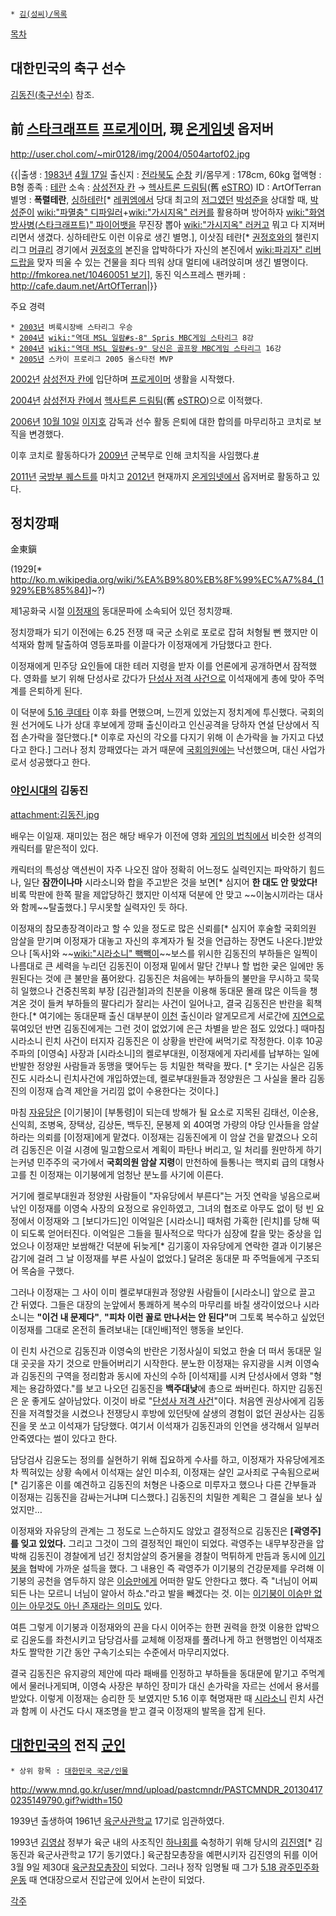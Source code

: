  * [[김(성씨)/목록]]

[[목차]]
== 대한민국의 축구 선수 ==
[[김동진(축구선수)]] 참조.

== 前 [[스타크래프트]] [[프로게이머]], 現 [[온게임넷]] 옵저버 ==
http://user.chol.com/~mir0128/img/2004/0504artof02.jpg

{{|출생 : [[1983년]] [[4월 17일]]
출신지 : [[전라북도]] [[순창]]
키/몸무게 : 178cm, 60kg
혈액형 : B형
종족 : [[테란]]
소속 : [[삼성전자 칸]] → [[헥사트론 드림팀]](舊 [[eSTRO]])
ID : ArtOfTerran
별명 : '''폭렬테란''', [[싱하]]테란[* [[레퀴엠]]에서 당대 최고의 [[저그]]였던 [[박성준]]을 상대할 때, [[박성준]]이 [[wiki:"파멸충" 디파일러]]+[[wiki:"가시지옥" 러커]]를 활용하며 방어하자 [[wiki:"화염방사병(스타크래프트)" 파이어뱃]]을 무진장 뽑아 [[wiki:"가시지옥" 러커]]고 뭐고 다 지져버리면서 생겼다. 싱하테란도 이런 이유로 생긴 별명.], 이삿짐 테란[* [[권정호]]와의 챌린지 리그 [[머큐리]] 경기에서 [[권정호]]의 본진을 압박하다가 자신의 본진에서 [[wiki:파괴자" 리버]]드랍을 맞자 띄울 수 있는 건물을 죄다 띄워 상대 멀티에 내려앉히며 생긴 별명이다. [[http://fmkorea.net/10460051 보기]]], 동진 익스프레스
팬카페 : http://cafe.daum.net/ArtOfTerran|}}

주요 경력

 * [[2003년]] 벼룩시장배 스타리그 우승
 * [[2004년]] [[wiki:"역대 MSL 일람#s-8" Spris MBC게임 스타리그]] 8강
 * [[2004년]] [[wiki:"역대 MSL 일람#s-9" 당신은 골프왕 MBC게임 스타리그]] 16강
 * [[2005년]] 스카이 프로리그 2005 올스타전 MVP

[[2002년]] [[삼성전자 칸]]에 입단하며 [[프로게이머]] 생활을 시작했다.

[[2004년]] [[삼성전자 칸]]에서 [[헥사트론 드림팀]](舊 [[eSTRO]])으로 이적했다.

[[2006년]] [[10월 10일]] [[이지호]] 감독과 선수 활동 은퇴에 대한 합의를 마무리하고 코치로 보직을 변경했다.

이후 코치로 활동하다가 [[2009년]] 군복무로 인해 코치직을 사임했다.[http://www.fomos.kr/board/board.php?mode=read&keyno=85091&db=issue #]

[[2011년]] [[국방부 퀘스트]]를 마치고 [[2012년]] 현재까지 [[온게임넷]]에서 옵저버로 활동하고 있다.
== 정치깡패 ==
金東鎭

(1929[* http://ko.m.wikipedia.org/wiki/%EA%B9%80%EB%8F%99%EC%A7%84_(1929%EB%85%84)]~?)

제1공화국 시절 [[이정재(깡패)|이정재]]의 동대문파에 소속되어 있던 정치깡패.

정치깡패가 되기 이전에는 6.25 전쟁 때 국군 소위로 포로로 잡혀 처형될 뻔 했지만 이석재와 함께 탈출하여 영등포파를 이끌다가 이정재에게 가담했다고 한다.

이정재에게 민주당 요인들에 대한 테러 지령을 받자 이를 언론에게 공개하면서 잠적했다. 영화를 보기 위해 단성사로 갔다가 [[단성사 저격 사건]]으로 이석재에게 총에 맞아 주먹계를 은퇴하게 된다.

이 덕분에 [[5.16 쿠데타]] 이후 화를 면했으며, 느낀게 있었는지 정치계에 투신했다. 국회의원 선거에도 나가 상대 후보에게 깡패 출신이라고 인신공격을 당하자 연설 단상에서 직접 손가락을 절단했다.[* 이후로 자신의 각오를 다지기 위해 이 손가락을 늘 가지고 다녔다고 한다.] 그러나 정치 깡패였다는 과거 때문에 [[국회의원]]에는 낙선했으며, 대신 사업가로서 성공했다고 한다.

=== [[야인시대]]의 김동진 ===
attachment:김동진.jpg

배우는 이일재. 재미있는 점은 해당 배우가 이전에 영화 [[게임의 법칙]]에서 비슷한 성격의 캐릭터를 맡은적이 있다.

캐릭터의 특성상 액션씬이 자주 나오진 않아 정확히 어느정도 실력인지는 파악하기 힘드나, 일단 '''잠깐이나마''' 시라소니와 합을 주고받은 것을 보면[* 심지어 '''한 대도 안 맞았다!''' 비록 막판에 한쪽 팔을 제압당하긴 했지만 이석재 덕분에 안 맞고 ~~이눔시끼라는 대사와 함께~~탈출했다.] 무시못할 실력자인 듯 하다.

이정재의 참모총장격이라고 할 수 있을 정도로 많은 신뢰를[* 심지어 후술할 국회의원 암살을 맏기며 이정재가 대놓고 자신의 후계자가 될 것을 언급하는 장면도 나온다.]받았으나 [독사]와 ~~[[wiki:"시라소니" 빽빽이]]~~보스를 위시한 김동진의 부하들은 일찍이 나름대로 큰 세력을 누리던 김동진이 이정재 밑에서 말단 간부나 할 법한 궂은 일에만 동원된다는 것에 큰 불만을 품어왔다. 김동진은 처음에는 부하들의 불만을 무시하고 묵묵히 일했으나 건중친목회 부장 [김관철]과의 친분을 이용해 동대문 몰래 많은 이득을 챙겨온 것이 들켜 부하들의 팔다리가 잘리는 사건이 일어나고, 결국 김동진은 반란을 획책한다.[* 여기에는 동대문패 출신 대부분이 [[이천]] 출신이라 알게모르게 서로간에 [[지연]]으로 묶여있던 반면 김동진에게는 그런 것이 없었기에 은근 차별을 받은 점도 있었다.] 때마침 시라소니 린치 사건이 터지자 김동진은 이 상황을 반란에 써먹기로 작정한다. 이후 10공주파의 [이영숙] 사장과 [시라소니]의 켈로부대원, 이정재에게 자리세를 납부하는 일에 반발한 정양원 사람들과 동맹을 맺어두는 등 치밀한 책략을 짰다. [* 웃기는 사실은 김동진도 시라소니 린치사건에 개입하였는데, 켈로부대원들과 정양원은 그 사실을 몰라 김동진의 이정재 습격 제안을 거리낌 없이 수용한다는 것이다.]

마침 [[자유당]]은 [이기붕]이 [부통령]이 되는데 방해가 될 요소로 지목된 김태선, 이순용, 신익희, 조병옥, 장택상, 김상돈, 백두진, 문봉제 외 40여명 가량의 야당 인사들을 암살하라는 의뢰를 [이정재]에게 맡겼다. 이정재는 김동진에게 이 암살 건을 맡겼으나 오히려 김동진은 이걸 시경에 밀고함으로서 계획이 파탄나 버리고, 일 처리를 원만하게 하기는커녕 민주주의 국가에서 '''국회의원 암살 지령'''이 만천하에 들통나는 핵지뢰 급의 대형사고를 친 이정재는 이기붕에게 엄청난 분노를 사기에 이른다.

거기에 켈로부대원과 정양원 사람들이 "자유당에서 부른다"는 거짓 연락을 넣음으로써 낚인 이정재를 이영숙 사장의 요정으로 유인하였고, 그녀의 협조로 아무도 없이 텅 빈 요정에서 이정재와 그 [보디가드]인 이억일은 [시라소니] 때처럼 가혹한 [린치]를 당해 떡이 되도록 얻어터진다. 이억일은 그들을 필사적으로 막다가 심장에 칼을 맞는 중상을 입었으나 이정재만 보쌈해간 덕분에 뒤늦게[* 김기홍이 자유당에게 연락한 결과 이기붕은 감기에 걸려 그 날 이정재를 부른 사실이 없었다.] 달려온 동대문 파 주먹들에게 구조되어 목숨을 구했다.

그러나 이정재는 그 사이 이미 켈로부대원과 정양원 사람들이 [시라소니] 앞으로 끌고 간 뒤였다. 그들은 대장의 눈앞에서 통쾌하게 복수의 마무리를 바칠 생각이었으나 시라소니는 '''"이건 내 문제다"''', '''"피차 이런 꼴로 만나서는 안 된다"'''며 그토록 복수하고 싶었던 이정재를 그대로 온전히 돌려보내는 [대인배]적인 행동을 보인다.

이 린치 사건으로 김동진과 이영숙의 반란은 기정사실이 되었고 한술 더 떠서 동대문 일대 곳곳을 자기 것으로 만들어버리기 시작한다. 분노한 이정재는 유지광을 시켜 이영숙과 김동진의 구역을 정리함과 동시에 자신의 수하 [이석재]를 시켜 단성사에서 영화 "형제는 용감하였다."를 보고 나오던 김동진을 '''백주대낮'''에 총으로 쏴버린다. 하지만 김동진은 운 좋게도 살아남았다. 이것이 바로 "[[단성사 저격 사건]]"이다. 처음엔 권상사에게 김동진을 저격할것을 시켰으나 전쟁당시 후방에 있던탓에 살생의 경험이 없던 권상사는 김동진을 못 쏘고 이석재가 담당했다. 여기서 이석재가 김동진과의 인연을 생각해서 일부러 안죽였다는 썰이 있다고 한다.

담당검사 김윤도는 정의를 실현하기 위해 집요하게 수사를 하고, 이정재가 자유당에게조차 찍혀있는 상황 속에서 이석재는 살인 미수죄, 이정재는 살인 교사죄로 구속됨으로써[* 김기홍은 이를 예견하고 김동진의 처형은 나중으로 미루자고 했으나 다른 간부들과 이정재는 김동진을 감싸는거냐며 디스했다.] 김동진의 치밀한 계획은 그 결실을 보나 싶었지만…

이정재와 자유당의 관계는 그 정도로 느슨하지도 않았고 결정적으로 김동진은 '''[곽영주]를 잊고 있었다.''' 그리고 그것이 그의 결정적인 패인이 되었다. 곽영주는 내무부장관을 압박해 김동진이 경찰에게 넘긴 정치암살의 증거물을 경찰이 먹튀하게 만듬과 동시에 [[이기붕]]을 협박에 가까운 설득을 했다. 그 내용인 즉 곽영주가 이기붕의 건강문제를 우려해 이기붕의 공천을 염두하지 않은 [[이승만]]에게 어떠한 말도 안한다고 했다. 즉 "너님이 어찌되든 나는 모르니 너님이 알아서 하쇼."라고 발을 빼겠다는 것. 이는 [[호가호위|이기붕이 이승만 없이는 아무것도 아닌 존재라는 의미]]도 있다.

여튼 그렇게 이기붕과 이정재와의 끈을 다시 이어주는 한편 권력을 한껏 이용한 압박으로 김윤도를 좌천시키고 담당검사를 교체해 이정재를 풀려나게 하고 현행범인 이석재조차도 짤막한 기간 동안 구속기소되는 수준에서 마무리지었다. 

결국 김동진은 유지광의 제안에 따라 패배를 인정하고 부하들을 동대문에 맡기고 주먹계에서 물러나게되며, 이영숙 사장은 부하인 장미가 대신 손가락을 자르는 선에서 용서를 받았다. 이렇게 이정재는 승리한 듯 보였지만 5.16 이후 혁명재판 때 [[시라소니]] 린치 사건과 함께 이 사건도 다시 재조명을 받고 결국 이정재의 발목을 잡게 된다.
== [[대한민국]]의 전직 [[군인]] ==
 * 상위 항목 : [[대한민국 국군/인물]]

http://www.mnd.go.kr/user/mnd/upload/pastcmndr/PASTCMNDR_201304170235149790.gif?width=150

1939년 출생하여 1961년 [[육군사관학교]] 17기로 임관하였다. 

1993년 [[김영삼]] 정부가 육군 내의 사조직인 [[하나회]]를 숙청하기 위해 당시의 [[김진영(군인)|김진영]][* 김동진과 육군사관학교 17기 동기였다.] 육군참모총장을 예편시키자 김진영의 뒤를 이어 3월 9일 제30대 [[육군참모총장]]이 되었다. 그러나 정작 임명될 때 그가 [[5.18 광주민주화운동]] 때 연대장으로서 진압군에 있어서 논란이 되었다.

[[각주]]
